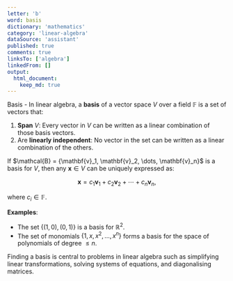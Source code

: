 ```yaml
---
letter: 'b'
word: basis
dictionary: 'mathematics'
category: 'linear-algebra'
dataSource: 'assistant'
published: true
comments: true
linksTo: ['algebra']
linkedFrom: []
output:
  html_document:
    keep_md: true
---
```




<a id="basis">Basis</a> - In linear algebra, a **basis** of a vector space $V$ over a field $\mathbb{F}$ is a set of vectors that:

1. **Span** $V$: Every vector in $V$ can be written as a linear combination of those basis vectors.
2. Are **linearly independent**: No vector in the set can be written as a linear combination of the others.

If $\mathcal{B} = \{\mathbf{v}_1, \mathbf{v}_2, \dots, \mathbf{v}_n\}\$ is a basis for $V$, then any $\mathbf{x} \in V$ can be uniquely expressed as:

$$
\mathbf{x} = c_1 \mathbf{v}_1 + c_2 \mathbf{v}_2 + \cdots + c_n \mathbf{v}_n,
$$

where $c_i \in \mathbb{F}$.

**Examples**:
- The set $\{(1,0), (0,1)\}$ is a basis for $\mathbb{R}^2$.
- The set of monomials $\{1, x, x^2, \dots, x^n\}$ forms a basis for the space of polynomials of degree $\le n$.

Finding a basis is central to problems in linear algebra such as simplifying linear transformations, solving systems of equations, and diagonalising matrices.

